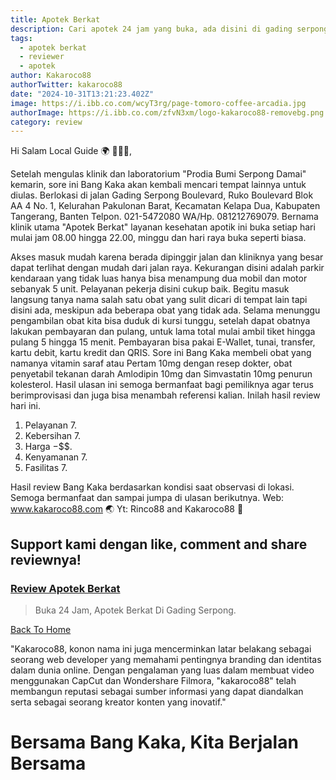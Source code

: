 ```yaml
---
title: Apotek Berkat
description: Cari apotek 24 jam yang buka, ada disini di gading serpong.
tags:
  - apotek berkat
  - reviewer
  - apotek
author: Kakaroco88
authorTwitter: kakaroco88
date: "2024-10-31T13:21:23.402Z"
image: https://i.ibb.co.com/wcyT3rg/page-tomoro-coffee-arcadia.jpg
authorImage: https://i.ibb.co.com/zfvN3xm/logo-kakaroco88-removebg.png
category: review
---
```


Hi Salam Local Guide 🌍 🙋🏻‍♂️,

Setelah mengulas klinik dan laboratorium "Prodia Bumi Serpong Damai" kemarin, sore ini Bang Kaka akan kembali mencari tempat lainnya untuk diulas.
Berlokasi di jalan Gading Serpong Boulevard, Ruko Boulevard Blok AA 4 No. 1, Kelurahan Pakulonan Barat, Kecamatan Kelapa Dua, Kabupaten Tangerang, Banten Telpon. 021-5472080 WA/Hp. 081212769079.
Bernama klinik utama "Apotek Berkat" layanan kesehatan apotik ini buka setiap hari mulai jam 08.00 hingga 22.00, minggu dan hari raya buka seperti biasa.

Akses masuk mudah karena berada dipinggir jalan dan kliniknya yang besar dapat terlihat dengan mudah dari jalan raya. Kekurangan disini adalah parkir kendaraan yang tidak luas hanya bisa menampung dua mobil dan motor sebanyak 5 unit.
Pelayanan pekerja disini cukup baik. Begitu masuk langsung tanya nama salah satu obat yang sulit dicari di tempat lain tapi disini ada, meskipun ada beberapa obat yang tidak ada. Selama menunggu pengambilan obat kita bisa duduk di kursi tunggu, setelah dapat obatnya lakukan pembayaran dan pulang, untuk lama total mulai ambil tiket hingga pulang 5 hingga 15 menit. Pembayaran bisa pakai E-Wallet, tunai, transfer, kartu debit, kartu kredit dan QRIS.
Sore ini Bang Kaka membeli obat yang namanya vitamin saraf atau Pertam 10mg dengan resep dokter, obat penyetabil tekanan darah Amlodipin 10mg dan Simvastatin 10mg penurun kolesterol.
Hasil ulasan ini semoga bermanfaat bagi pemiliknya agar terus berimprovisasi dan juga bisa menambah referensi  kalian.
Inilah hasil review hari ini.
1. Pelayanan 7.
2. Kebersihan 7.
3. Harga $-$$$.
4. Kenyamanan 7.
5. Fasilitas 7.

Hasil review Bang Kaka berdasarkan kondisi saat observasi di lokasi.
Semoga bermanfaat dan sampai jumpa di ulasan berikutnya.
Web: www.kakaroco88.com 🌏
Yt: Rinco88 and Kakaroco88 🚩

## Support kami dengan like, comment and share reviewnya!

### [Review Apotek Berkat](https://goo.gl/maps/Kv3foCyuVMcJwwUJ7?g_st=atm)

> Buka 24 Jam, Apotek Berkat Di Gading Serpong.

[Back To Home](/)

"Kakaroco88, konon nama ini juga mencerminkan latar belakang sebagai seorang web developer yang memahami pentingnya branding dan identitas dalam dunia online. Dengan pengalaman yang luas dalam membuat video menggunakan CapCut dan Wondershare Filmora, "kakaroco88" telah membangun reputasi sebagai sumber informasi yang dapat diandalkan serta sebagai seorang kreator konten yang inovatif."

# Bersama Bang Kaka, Kita Berjalan Bersama